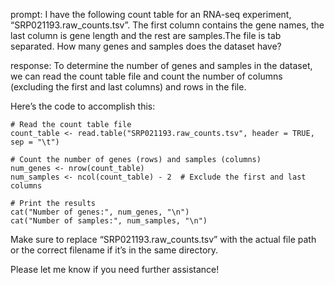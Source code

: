 prompt:
I have the following count table for an RNA-seq experiment, "SRP021193.raw_counts.tsv". The first column contains the gene names, the last column is gene length and the rest are samples.The file is tab separated. How many genes and samples does the dataset have?

response:
To determine the number of genes and samples in the dataset, we can read the count table file and count the number of columns (excluding the first and last columns) and rows in the file.

Here's the code to accomplish this:

```
# Read the count table file
count_table <- read.table("SRP021193.raw_counts.tsv", header = TRUE, sep = "\t")

# Count the number of genes (rows) and samples (columns)
num_genes <- nrow(count_table)
num_samples <- ncol(count_table) - 2  # Exclude the first and last columns

# Print the results
cat("Number of genes:", num_genes, "\n")
cat("Number of samples:", num_samples, "\n")
```

Make sure to replace "SRP021193.raw_counts.tsv" with the actual file path or the correct filename if it's in the same directory.

Please let me know if you need further assistance!
